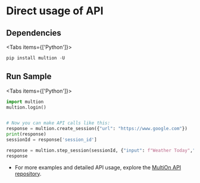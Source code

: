 # Direct usage of API
## Dependencies


<Tabs items={['Python']}>
  <Tab>
  ```python copy
  pip install multion -U
  ```
  </Tab>
</Tabs>

## Run Sample


<Tabs items={['Python']}>
  <Tab>
  ```python copy
  import multion
  multion.login()


  # Now you can make API calls like this:
  response = multion.create_session({"url": "https://www.google.com"})
  print(response)
  sessionId = response['session_id']
  ```
  ```python copy
  response = multion.step_session(sessionId, {"input": f"Weather Today","url": "https://www.google.com"})
  response
  ```
  </Tab>
</Tabs>

- For more examples and detailed API usage, explore the [MultiOn API repository](https://github.com/MULTI-ON/api).
